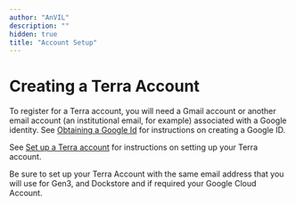 ```yaml
---
author: "AnVIL"
description: ""
hidden: true
title: "Account Setup"
---
```


# Creating a Terra Account

To register for a Terra account, you will need a Gmail account or another email account (an institutional email, for example) associated with a Google identity. See [Obtaining a Google Id](/learn/account-setup/obtaining-a-google-id) for instructions on creating a Google ID.

See [Set up a Terra account](https://support.terra.bio/hc/en-us/articles/360028235911-How-to-register-for-a-Terra-account) for instructions on setting up your Terra account.

<Alert severity="warning">
  Be sure to set up your Terra Account with the same email address that you will
  use for Gen3, and Dockstore and if required your Google Cloud Account.
</Alert>

